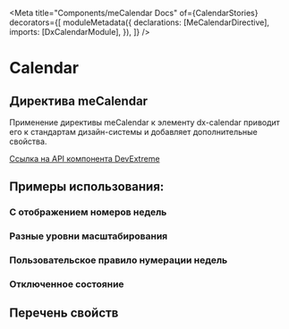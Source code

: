 

<Meta
  title="Components/meCalendar Docs"
  of={CalendarStories}
  decorators={[
    moduleMetadata({
      declarations: [MeCalendarDirective],
      imports: [DxCalendarModule],
    }),
    ]}
/>

# Calendar

## Директива meCalendar

Применение директивы meCalendar к элементу dx-calendar приводит его к стандартам дизайн-системы и добавляет дополнительные свойства.

[Ссылка на API компонента DevExtreme](https://js.devexpress.com/Documentation/ApiReference/UI_Components/dxCalendar/)

<Story of={CalendarStories.Default} />
<Controls of={CalendarStories.Default} />

## Примеры использования:

### С отображением номеров недель

<Canvas>
  <Story of={CalendarStories.WithWeekNumbers} />
</Canvas>

### Разные уровни масштабирования

<Canvas>
  <Story of={CalendarStories.DifferentZoomLevels} />
</Canvas>

### Пользовательское правило нумерации недель

<Canvas>
  <Story of={CalendarStories.CustomWeekNumberRule} />
</Canvas>

### Отключенное состояние

<Canvas>
  <Story of={CalendarStories.Disabled} />
</Canvas>

## Перечень свойств

<Controls of={CalendarStories.Default} />
